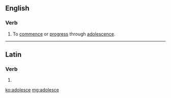 ==English==

===Verb===
{{en-verb|adolesces|adolescing|adolesced|adolesced}}

# To [[commence]] or [[progress]] through [[adolescence]].

----

==Latin==

===Verb===
{{la-verb-form|adolesce}}

# {{inflection of|adolescō||2|s|pres|act|imp|lang=la}}

[[ko:adolesce]]
[[mg:adolesce]]
